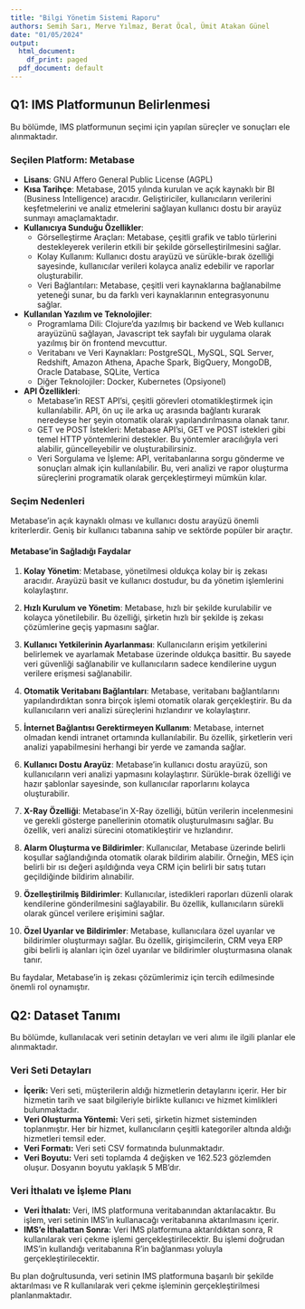 ```yaml
---
title: "Bilgi Yönetim Sistemi Raporu"
authors: Semih Sarı, Merve Yılmaz, Berat Öcal, Ümit Atakan Günel
date: "01/05/2024"
output:
  html_document:
    df_print: paged
  pdf_document: default
---
```



## Q1: IMS Platformunun Belirlenmesi

Bu bölümde, IMS platformunun seçimi için yapılan süreçler ve sonuçları ele alınmaktadır.

### Seçilen Platform: Metabase

- **Lisans**: GNU Affero General Public License (AGPL)
- **Kısa Tarihçe**: Metabase, 2015 yılında kurulan ve açık kaynaklı bir BI (Business Intelligence) aracıdır. Geliştiriciler, kullanıcıların verilerini keşfetmelerini ve analiz etmelerini sağlayan kullanıcı dostu bir arayüz sunmayı amaçlamaktadır.
- **Kullanıcıya Sunduğu Özellikler**:
  - Görselleştirme Araçları: Metabase, çeşitli grafik ve tablo türlerini destekleyerek verilerin etkili bir şekilde görselleştirilmesini sağlar.
  - Kolay Kullanım: Kullanıcı dostu arayüzü ve sürükle-bırak özelliği sayesinde, kullanıcılar verileri kolayca analiz edebilir ve raporlar oluşturabilir.
  - Veri Bağlantıları: Metabase, çeşitli veri kaynaklarına bağlanabilme yeteneği sunar, bu da farklı veri kaynaklarının entegrasyonunu sağlar.
- **Kullanılan Yazılım ve Teknolojiler**:
  - Programlama Dili: Clojure'da yazılmış bir backend ve Web kullanıcı arayüzünü sağlayan, Javascript tek sayfalı bir uygulama olarak yazılmış bir ön frontend mevcuttur.
  - Veritabanı ve Veri Kaynakları: PostgreSQL, MySQL, SQL Server, Redshift, Amazon Athena, Apache Spark, BigQuery, MongoDB, Oracle Database, SQLite, Vertica
  - Diğer Teknolojiler: Docker, Kubernetes (Opsiyonel)
- **API Özellikleri**: 
  - Metabase'in REST API'si, çeşitli görevleri otomatikleştirmek için kullanılabilir. API, ön uç ile arka uç arasında bağlantı kurarak neredeyse her şeyin otomatik olarak yapılandırılmasına olanak tanır.
  - GET ve POST İstekleri: Metabase API'si, GET ve POST istekleri gibi temel HTTP yöntemlerini destekler. Bu yöntemler aracılığıyla veri alabilir, güncelleyebilir ve oluşturabilirsiniz.
  - Veri Sorgulama ve İşleme: API, veritabanlarına sorgu gönderme ve sonuçları almak için kullanılabilir. Bu, veri analizi ve rapor oluşturma süreçlerini programatik olarak gerçekleştirmeyi mümkün kılar.
  

### Seçim Nedenleri
Metabase'in açık kaynaklı olması ve kullanıcı dostu arayüzü önemli kriterlerdir. Geniş bir kullanıcı tabanına sahip ve sektörde popüler bir araçtır.

#### Metabase'in Sağladığı Faydalar

1. **Kolay Yönetim**: Metabase, yönetilmesi oldukça kolay bir iş zekası aracıdır. Arayüzü basit ve kullanıcı dostudur, bu da yönetim işlemlerini kolaylaştırır.
  
2. **Hızlı Kurulum ve Yönetim**: Metabase, hızlı bir şekilde kurulabilir ve kolayca yönetilebilir. Bu özelliği, şirketin hızlı bir şekilde iş zekası çözümlerine geçiş yapmasını sağlar.
  
3. **Kullanıcı Yetkilerinin Ayarlanması**: Kullanıcıların erişim yetkilerini belirlemek ve ayarlamak Metabase üzerinde oldukça basittir. Bu sayede veri güvenliği sağlanabilir ve kullanıcıların sadece kendilerine uygun verilere erişmesi sağlanabilir.
  
4. **Otomatik Veritabanı Bağlantıları**: Metabase, veritabanı bağlantılarını yapılandırdıktan sonra birçok işlemi otomatik olarak gerçekleştirir. Bu da kullanıcıların veri analizi süreçlerini hızlandırır ve kolaylaştırır.
  
5. **İnternet Bağlantısı Gerektirmeyen Kullanım**: Metabase, internet olmadan kendi intranet ortamında kullanılabilir. Bu özellik, şirketlerin veri analizi yapabilmesini herhangi bir yerde ve zamanda sağlar.
  
6. **Kullanıcı Dostu Arayüz**: Metabase'in kullanıcı dostu arayüzü, son kullanıcıların veri analizi yapmasını kolaylaştırır. Sürükle-bırak özelliği ve hazır şablonlar sayesinde, son kullanıcılar raporlarını kolayca oluşturabilir.
  
7. **X-Ray Özelliği**: Metabase'in X-Ray özelliği, bütün verilerin incelenmesini ve gerekli gösterge panellerinin otomatik oluşturulmasını sağlar. Bu özellik, veri analizi sürecini otomatikleştirir ve hızlandırır.
  
8. **Alarm Oluşturma ve Bildirimler**: Kullanıcılar, Metabase üzerinde belirli koşullar sağlandığında otomatik olarak bildirim alabilir. Örneğin, MES için belirli bir ısı değeri aşıldığında veya CRM için belirli bir satış tutarı geçildiğinde bildirim alınabilir.
  
9. **Özelleştirilmiş Bildirimler**: Kullanıcılar, istedikleri raporları düzenli olarak kendilerine gönderilmesini sağlayabilir. Bu özellik, kullanıcıların sürekli olarak güncel verilere erişimini sağlar.
  
10. **Özel Uyarılar ve Bildirimler**: Metabase, kullanıcılara özel uyarılar ve bildirimler oluşturmayı sağlar. Bu özellik, girişimcilerin, CRM veya ERP gibi belirli iş alanları için özel uyarılar ve bildirimler oluşturmasına olanak tanır.

Bu faydalar, Metabase'in iş zekası çözümlerimiz için tercih edilmesinde önemli rol oynamıştır.

## Q2: Dataset Tanımı

Bu bölümde, kullanılacak veri setinin detayları ve veri alımı ile ilgili planlar ele alınmaktadır.

### Veri Seti Detayları

- **İçerik:** Veri seti, müşterilerin aldığı hizmetlerin detaylarını içerir. Her bir hizmetin tarih ve saat bilgileriyle birlikte kullanıcı ve hizmet kimlikleri bulunmaktadır.
- **Veri Oluşturma Yöntemi:** Veri seti, şirketin hizmet sisteminden toplanmıştır. Her bir hizmet, kullanıcıların çeşitli kategoriler altında aldığı hizmetleri temsil eder.
- **Veri Formatı:** Veri seti CSV formatında bulunmaktadır.
- **Veri Boyutu:** Veri seti toplamda 4 değişken ve 162.523 gözlemden oluşur. Dosyanın boyutu yaklaşık 5 MB'dır.

### Veri İthalatı ve İşleme Planı

- **Veri İthalatı:** Veri, IMS platformuna veritabanından aktarılacaktır. Bu işlem, veri setinin IMS'in kullanacağı veritabanına aktarılmasını içerir.
- **IMS'e İthalattan Sonra:** Veri IMS platformuna aktarıldıktan sonra, R kullanılarak veri çekme işlemi gerçekleştirilecektir. Bu işlemi doğrudan IMS'in kullandığı veritabanına R'in bağlanması yoluyla gerçekleştirilecektir.

Bu plan doğrultusunda, veri setinin IMS platformuna başarılı bir şekilde aktarılması ve R kullanılarak veri çekme işleminin gerçekleştirilmesi planlanmaktadır.

